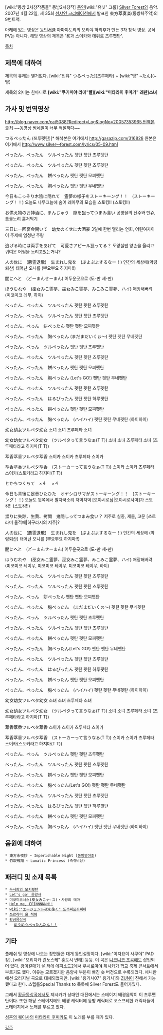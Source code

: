 {{{+2 つるぺったん}}}

[wiki:"동방 2차창작품들" 동방2차창작] [[동인]][wiki:"유닛" 그룹] [[Silver Forest]]의 음악.
2007년 4월 22일, 제 35회 [[선샤인 크리에이션]]에서 발표한 東方萃奏楽(동방췌주악)의 9번트랙.

아래에 있는 영상은 [[동인서클]] 아마야도리의 모리야 하리후가 만든 3차 창작 영상. 공식 PV는 아니다. 해당 영상의 제목은 '묭과 스이카와 테위로 츠루펫탄'.

[[목차]]
== 제목에 대하여 ==
제목의 유래는 별거없다.
[wiki:"빈유" つるぺった](츠루페타) + [wiki:"땅" ~たん](~땅)

제목의 의미는 한마디로 '''[wiki:"쿠기미야 리에"빨][wiki:"미타라이 후미카" 래판]소녀'''

== 가사 및 번역영상 ==
{{{#!html
<object classid='clsid:d27cdb6e-ae6d-11cf-96b8-444553540000' codebase='http://download.macromedia.com/pub/shockwave/cabs/flash/swflash.cab#version=9,0,0,0'  id='NFPlayer22317' width='500' height='408'><param name='movie' value='http://serviceapi.nmv.naver.com/flash/NFPlayer.swf?vid=1C44B47D0C6AC4DF7DCBED51FD7A4A9AC4E9&outKey=V122209d8b7f0d027f739880ae4db2f78ed6593e48d7b96454605880ae4db2f78ed65' /><param name='wmode' value='transparent' /><param name='allowScriptAccess' value='always' /><param name='allowFullScreen' value='true' /><embed src='http://serviceapi.nmv.naver.com/flash/NFPlayer.swf?vid=1C44B47D0C6AC4DF7DCBED51FD7A4A9AC4E9&outKey=V122209d8b7f0d027f739880ae4db2f78ed6593e48d7b96454605880ae4db2f78ed65' wmode='transparent' width='500' height='408' allowScriptAccess='always' name='NFPlayer22317' id='NFPlayer22317' allowFullScreen='true' type='application/x-shockwave-flash' /></object>
}}}[[http://blog.naver.com/cat5088?Redirect=Log&logNo=20057353965 번역본 출처]] ~~동영상 썸네일이 너무 적절하다~~

つるぺったん (쯔루펫탄)[* 해석본은 여기에서 http://gasazip.com/316828 원본은 여기에서 http://www.silver--forest.com/lyrics/05-09.htm]

ぺったん、ぺったん　ツルペったん
{{{#brown 펫탄 펫탄 츠루펫탄}}}
펫탄 펫탄 츠루펫탄

ぺったん、ぺったん　ツルペったん
{{{#brown 펫탄 펫탄 츠루펫탄}}}
펫탄 펫탄 츠루펫탄

ぺったん、ぺったん　餅ペったん
{{{#brown 펫탄 펫탄 모찌펫탄}}}
펫탄 펫탄 모찌펫탄

ぺったん、ぺったん　胸ペったん
{{{#brown 펫탄 펫탄 무네펫탄}}}
펫탄 펫탄 무네펫탄

今日もこっそり木陰に隠れて　霊夢の様子をストーキーング！！　(ストーキーング！！)
{{{#brown 쿄모콧소리 코카케니 카케라테 레이무노 요우스 스토킨!! (스토킨구!!)}}}
오늘도 나무그늘에 숨어 레이무의 모습을 스토킹!! (스토킹!!)

お供え物のお神酒に、まんじゅう　隙を狙ってつまみ食い
{{{#brown 오사에나 모노노 오-미키니 만쥬우 스키오나랏테 츠마미쿠이}}}
공양물의 신주와 만쥬, 틈을노려 훔처먹기

三日に一回宴会開いて　幼女のくせに大酒豪
{{{#brown 밋카니잇카니 엔카이히라이테 요조노쿠세니 다이주오}}}
3일에 한번 열리는 연회, 어린여자아이 주제에 엄청난 주량

逃げる時には両手をあげて　可愛さアピール狙ってる？
{{{#brown 니게루 토키니와 료오테오아게테 카와이사 아피루 네랏테루?}}}
도망칠땐 양손을 올리고 귀여운 어필을 노리고있는거냐?

人の世に　(悪霊退散)　生まれし鬼を　(ぷよぷよするなー！)
{{{#brown 히토노요니 (아쿠료 타이산) 우마레시오니오(뿌요뿌요 스루나-!)}}}
인간의 세상에(악령 퇴산) 태어난 오니를 (뿌요뿌요 하지마!!)

闇にへと　(どーまんせーまん)
{{{#brown 야미니에토 (도-만 세-만)}}}
어두운곳으로 (도-만 세-만)

ほうむれや　(巫女みこ霊夢、巫女みこ霊夢、みこみこ霊夢、ハイ)
{{{#brown 호우무에랴  (미코미코 레이무,미코미코 레이무,미코미코 레이무 하이)}}}
매장해버려  (미코미코 레무, 하이)

ぺったん、ぺったん　ツルペったん
{{{#brown 펫탄 펫탄 츠루펫탄}}}
펫탄 펫탄 츠루펫탄

ぺったん、ぺったん　ツルペったん
{{{#brown 펫탄 펫탄 츠루펫탄}}}
펫탄 펫탄 츠루펫탄

ぺったん、ぺっん　餅ペったん
{{{#brown 펫탄 펫탄 모찌펫탄}}}
펫탄 펫탄 모찌펫탄

ぺったん、ぺったん　胸ペったん (まだまだいくぉ～)
{{{#brown 펫탄 펫탄 무네펫탄 (마다마다 이쿠오~)}}}
펫탄 펫탄 무네펫탄

ぺったん、ぺっん　ツルペったん
{{{#brown 펫탄 펫탄 츠루펫탄}}}
펫탄 펫탄 츠루펫탄

ぺったん、ぺったん　ツルペったん
{{{#brown 펫탄 펫탄 츠루펫탄}}}
펫탄 펫탄 츠루펫탄

ぺったん、ぺったん　餅ペったん
{{{#brown 펫탄 펫탄 모찌펫탄}}}
펫탄 펫탄 모찌펫탄

ぺったん、ぺったん　胸ペったん (Let's GO!)
{{{#brown 펫탄 펫탄 무네펫탄 (Let's GO!)}}}
펫탄 펫탄 무네펫탄

ぺったん、ぺったん　ツルペったん
{{{#brown 펫탄 펫탄 츠루펫탄}}}
펫탄 펫탄 츠루펫탄

ぺったん、ぺったん　はるぴったん
{{{#brown 펫탄 펫탄 하루핏탄}}}
펫탄 펫탄 하루핏탄

ぺったん、ぺったん　餅ペったん
{{{#brown 펫탄 펫탄 모찌펫탄}}}
펫탄 펫탄 모찌펫탄

ぺったん、ぺったん　胸ペったん　(ハイハイ)
{{{#brown 펫탄 펫탄 무네펫탄 (하이하이)}}}
펫탄 펫탄 무네펫탄 (하이하이)

幼女幼女ツルペタ幼女
{{{#brown 요조 요조 츠루페타 요조}}}
소녀 소녀 츠루페타 소녀

幼女幼女ツルペタ幼女　(ツルペタって言うなぁ(T T))
{{{#brown 요조 요조 츠루페타 요조 (츠루페탓테 유우나-(T T))}}}
소녀 소녀 츠루페타 소녀 (츠루페타라고 하지마(T T))

萃香萃香ツルペタ萃香
{{{#brown 스이카 스이카 츠루페타 스이카}}}
스이카 스이카 츠루페타 스이카

萃香萃香ツルペタ萃香　(ストーカーって言うなぁ(T T))
{{{#brown 스이카 스이카 츠루페타 스이카(스토커테 유우나(T T))}}}
스이카 스이카 츠루페타 스이카(스토커라고 하지마(T T))

とかちつくちて　×４
{{{#brown 또까찌쯔꾸찌떼}}}　×４

今日も背後に足音ひたひた　オヤシロサマがストーキーング！！　(ストーキーング！！)
{{{#brown 쿄모하이고니 아시오토 히타히타 오야시로사마가 스토킨!! (스투킨구!!)}}}
오늘도 뒷쪽에서 발자국소리 처벅처벅 [오야시로님|오야시로사마]가 스토킹!! (스토킹!!)

祟りに失踪、生贄、拷問　鬼隠しってつまみ食い？
{{{#brown 타타리니싯소우, 이키니에, 고우몬  오니카쿠시테 츠마미쿠이?}}}
저주로 실종, 제물, 고문 [쓰르라미 울적에|히구라시의 저주]?

人の世に　(悪霊退散)　生まれし鬼を　(ぷよぷよするなー！)
{{{#brown 히토노요니 (아쿠료 타이산) 우마레시오니오(뿌요뿌요 스루나-!)}}}
인간의 세상에 (악령퇴산) 태어난 오니를 (뿌요뿌요 하지마!!)

闇にへと　(どーまんせーまん)
{{{#brown 야미니에토 (도-만 세-만)}}}
어두운곳으로 (도-만 세-만)

ほうむれや　(巫女みこ霊夢、巫女みこ霊夢、みこみこ霊夢、ハイ)
{{{#brown 호우무에랴 (미코미코 레이무, 미코미코 레이무, 미코미코 레이무, 하이)}}}
매장해버려 (미코미코 레이무, 미코미코 레이무, 미코미코 레이무, 하이)

ぺったん、ぺったん　ツルペったん
{{{#brown 펫탄 펫탄 츠루펫탄}}}
펫탄 펫탄 츠루펫탄

ぺったん、ぺったん　ツルペったん
{{{#brown 펫탄 펫탄 츠루펫탄}}}
펫탄 펫탄 츠루펫탄

ぺったん、ぺっん　餅ペったん
{{{#brown 펫탄 펫탄 모찌펫탄}}}
펫탄 펫탄 모찌펫탄

ぺったん、ぺったん　胸ペったん　(まだまだいくぉ～)
{{{#brown 펫탄 펫탄 무네펫탄 (마다마다이쿠오~)}}}
펫탄 펫탄 무네펫탄

ぺったん、ぺっん　ツルペったん
{{{#brown 펫탄 펫탄 츠루펫탄}}}
펫탄 펫탄 츠루펫탄

ぺったん、ぺったん　ツルペったん
{{{#brown 펫탄 펫탄 츠루펫탄}}}
펫탄 펫탄 츠루펫탄

ぺったん、ぺったん　餅ペったん
{{{#brown 펫탄 펫탄 모찌펫탄}}}
펫탄 펫탄 모찌펫탄

ぺったん、ぺったん　胸ペったん(Let's GO!)
{{{#brown 펫탄 펫탄 무네펫탄 (Let's GO!)}}}
펫탄 펫탄 무네펫탄

ぺったん、ぺったん　ツルペったん
{{{#brown 펫탄 펫탄 츠루펫탄}}}
펫탄 펫탄 츠루펫탄

ぺったん、ぺったん　はるぴったん
{{{#brown 펫탄 펫탄 하루핏탄}}}
펫탄 펫탄 하루핏탄

ぺったん、ぺったん　餅ペったん
{{{#brown 펫탄 펫탄 모찌펫탄}}}
펫탄 펫탄 모찌펫탄

ぺったん、ぺったん　胸ペったん　(ハイハイ)
{{{#brown 펫탄 펫탄 무네펫탄 (하이하이)}}}
펫탄 펫탄 무네펫탄 (하이하이)

幼女幼女ツルペタ幼女
{{{#brown 요조 요조 츠루페타 요조}}}
소녀 소녀 츠루페타 소녀

幼女幼女ツルペタ幼女　(ツルペタって言うなぁ(T T))
{{{#brown 요조 요조 츠루페타 요조 (츠루페탓테 유우나-(T T))}}}
소녀 소녀 츠루페타 소녀 (츠루페타라고 하지마(T T))

萃香萃香ツルペタ萃香
{{{#brown 스이카 스이카 츠루페타 스이카}}}
스이카 스이카 츠루페타 스이카

萃香萃香ツルペタ萃香　(ストーカーって言うなぁ(T T))
{{{#brown 스이카 스이카 츠루페타 스이카(스토커테 유우나(T T))}}}
스이카 스이카 츠루페타 스이카(스토커라고 하지마(T T))

ぺったん、ぺっん　ツルペったん
{{{#brown 펫탄 펫탄 츠루펫탄}}}
펫탄 펫탄 츠루펫탄

ぺったん、ぺったん　ツルペったん
{{{#brown 펫탄 펫탄 츠루펫탄}}}
펫탄 펫탄 츠루펫탄

ぺったん、ぺったん　餅ペったん
{{{#brown 펫탄 펫탄 모찌펫탄}}}
펫탄 펫탄 모찌펫탄

ぺったん、ぺったん　胸ペったん(Let's GO!)
{{{#brown 펫탄 펫탄 무네펫탄 (Let's GO!)}}}
펫탄 펫탄 무네펫탄

ぺったん、ぺったん　ツルペったん
{{{#brown 펫탄 펫탄 츠루펫탄}}}
펫탄 펫탄 츠루펫탄

ぺったん、ぺったん　はるぴったん
{{{#brown 펫탄 펫탄 하루핏탄}}}
펫탄 펫탄 하루핏탄

ぺったん、ぺったん　餅ペったん
{{{#brown 펫탄 펫탄 모찌펫탄}}}
펫탄 펫탄 모찌펫탄

ぺったん、ぺったん　胸ペったん　(ハイハイ)
{{{#brown 펫탄 펫탄 무네펫탄 (하이하이)}}}
펫탄 펫탄 무네펫탄 (하이하이)

== 음원에 대하여 ==
 * 東方永夜抄 ~ Imperishable Night ([[동방영야초]])
 * 竹取飛翔 ~ Lunatic Princess (죽취비상) 

== 패러디 및 소재 목록 ==
 * [[두사람의 모지핏탄]]
 * [[Let's go! 음양사]]
 * 미코미코너스(巫女みこナ-ス)・사랑의 테마
 * [[Help me, ERINNNNNN!!]]
 * [[wiki:"エージェント夜を往く" 또까찌쯔꾸찌떼]]
 * [[쓰르라미 울 적에]]
 * [[황금몽상곡]]
 * --[[めうめうぺったんたん！！]]--
== 기타 ==
플래쉬 및 영상에 나오는 장면들은 대개 동인설정이다. [wiki:"이자요이 사쿠야" PAD장], [wiki:"모리치카 린노스케" 훈도시 변태] 등등. 이 곡은 [[니코니코 조곡]]에도 삽입되어 있다.
[[괭이갈매기 울 적에]] 에피소드2에서 [[우시로미야 제시카]]가 학교 축제 콘서트에서 부르기도 했다. 이유는 모르겠지만 음양사 부분이 빠진 숏 버전으로 수록되었다. 애니판에선 오리지널 곡으로 대체되었지만. [wiki:"용기사07" 용기사]와 [[ZUN]]이 친해서 가능했다고 한다. 스텝롤Special Thanks to 목록에 Silver Forest도 들어가있다. 

그래서 [[황금몽상곡]]에서도 제시카가 상대인 대전에서는 스테이지 배경음악이 이 츠루펫탄이다. 또한 해당 스테이지에도 배경 캐릭터에 동방 캐릭터로 코스프레한 캐릭터들이 스테이지에서 노래를 부르고 있다.

[[성흔의 퀘이사]]의 [[미타라이 후미카]]도 이 노래를 부를 때가 있다.

[[각주]]
